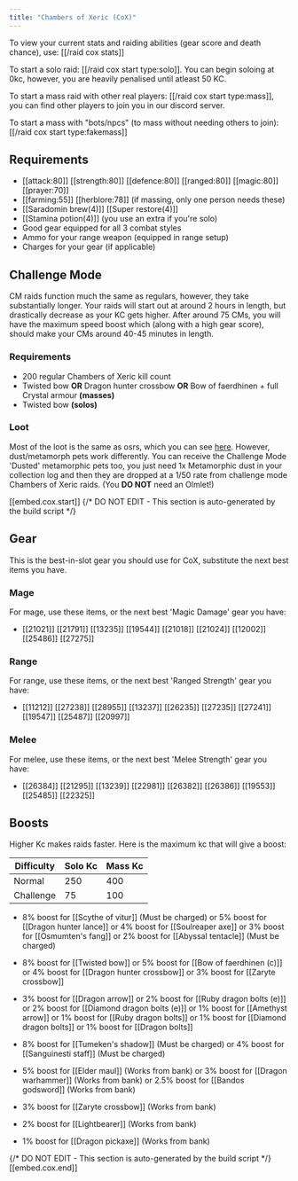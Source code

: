 ```yaml
---
title: "Chambers of Xeric (CoX)"
---
```


To view your current stats and raiding abilities (gear score and death chance), use: [[/raid cox stats]]

To start a solo raid: [[/raid cox start type\:solo]]. You can begin soloing at 0kc, however, you are heavily penalised until atleast 50 KC.

To start a mass raid with other real players: [[/raid cox start type\:mass]], you can find other players to join you in our discord server.

To start a mass with "bots/npcs" (to mass without needing others to join): [[/raid cox start type\:fakemass]]

## Requirements

- [[attack:80]] [[strength:80]] [[defence:80]] [[ranged:80]] [[magic:80]] [[prayer:70]]
- [[farming:55]] [[herblore:78]] (if massing, only one person needs these)
- [[Saradomin brew(4)]] [[Super restore(4)]]
- [[Stamina potion(4)]] (you use an extra if you're solo)
- Good gear equipped for all 3 combat styles
- Ammo for your range weapon (equipped in range setup)
- Charges for your gear (if applicable)

## Challenge Mode

CM raids function much the same as regulars, however, they take substantially longer. Your raids will start out at around 2 hours in length, but drastically decrease as your KC gets higher. After around 75 CMs, you will have the maximum speed boost which (along with a high gear score), should make your CMs around 40-45 minutes in length.

### Requirements

- 200 regular Chambers of Xeric kill count
- Twisted bow **OR** Dragon hunter crossbow **OR** Bow of faerdhinen + full Crystal armour **(masses)**
- Twisted bow **(solos)**

### Loot

Most of the loot is the same as osrs, which you can see [here](https://oldschool.runescape.wiki/w/Chambers_of_Xeric#Unique_drop_table). However, dust/metamorph pets work differently. You can receive the Challenge Mode 'Dusted' metamorphic pets too, you just need 1x Metamorphic dust in your collection log and then they are dropped at a 1/50 rate from challenge mode Chambers of Xeric raids. (You **DO NOT** need an Olmlet!)

[[embed.cox.start]]
{/* DO NOT EDIT - This section is auto-generated by the build script */}

## Gear

This is the best-in-slot gear you should use for CoX, substitute the next best items you have.

### Mage

For mage, use these items, or the next best 'Magic Damage' gear you have:

- [[21021]] [[21791]] [[13235]] [[19544]] [[21018]] [[21024]] [[12002]] [[25486]] [[27275]]

### Range

For range, use these items, or the next best 'Ranged Strength' gear you have:

- [[11212]] [[27238]] [[28955]] [[13237]] [[26235]] [[27235]] [[27241]] [[19547]] [[25487]] [[20997]]

### Melee

For melee, use these items, or the next best 'Melee Strength' gear you have:

- [[26384]] [[21295]] [[13239]] [[22981]] [[26382]] [[26386]] [[19553]] [[25485]] [[22325]]

## Boosts

Higher Kc makes raids faster. Here is the maximum kc that will give a boost:

| Difficulty | Solo Kc | Mass Kc |
| ---------- | ------- | ------- |
| Normal     | 250     | 400     |
| Challenge  | 75      | 100     |

- 8% boost for [[Scythe of vitur]] (Must be charged) or 5% boost for [[Dragon hunter lance]] or 4% boost for [[Soulreaper axe]] or 3% boost for [[Osmumten's fang]] or 2% boost for [[Abyssal tentacle]] (Must be charged)

- 8% boost for [[Twisted bow]] or 5% boost for [[Bow of faerdhinen (c)]] or 4% boost for [[Dragon hunter crossbow]] or 3% boost for [[Zaryte crossbow]]

- 3% boost for [[Dragon arrow]] or 2% boost for [[Ruby dragon bolts (e)]] or 2% boost for [[Diamond dragon bolts (e)]] or 1% boost for [[Amethyst arrow]] or 1% boost for [[Ruby dragon bolts]] or 1% boost for [[Diamond dragon bolts]] or 1% boost for [[Dragon bolts]]

- 8% boost for [[Tumeken's shadow]] (Must be charged) or 4% boost for [[Sanguinesti staff]] (Must be charged)

- 5% boost for [[Elder maul]] (Works from bank) or 3% boost for [[Dragon warhammer]] (Works from bank) or 2.5% boost for [[Bandos godsword]] (Works from bank)

- 3% boost for [[Zaryte crossbow]] (Works from bank)

- 2% boost for [[Lightbearer]] (Works from bank)

- 1% boost for [[Dragon pickaxe]] (Works from bank)

{/* DO NOT EDIT - This section is auto-generated by the build script */}
[[embed.cox.end]]
